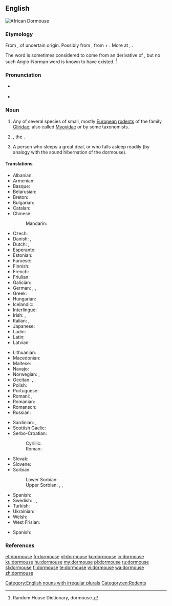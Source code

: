 ==English==
[[File:Graphiurus spec -murinus-1.jpg|thumb|African Dormouse]]
{{wikipedia}}

===Etymology===
From {{etyl|enm|en}} {{term|dormous|lang=enm}}, of uncertain origin. Possibly from {{term||dor-|lang=enm}}, from {{etyl|non|en}} {{term|dár||benumbed|lang=non}} + {{term|mous||mouse|lang=enm}}. More at {{l/en|doze}}, {{l/en|mouse}}.

The word is sometimes considered to come from an {{etyl|xno|-}} derivative of {{etyl|fro|-}} {{term|dormir||to sleep|lang=fro}}, but no such Anglo-Norman word is known to have existed. <ref>Random House Dictionary, dormouse.</ref>

===Pronunciation===
* {{a|GenAm}} {{IPA|/ˈdɔɹmaʊs/}}
* {{a|RP}} {{IPA|/ˈdɔːmaʊs/}}

===Noun===
{{en-noun|dormice}}

# Any of several species of small, mostly [[European]] [[rodent]]s of the family [[Gliridae]]; also called [[Myoxidae]] or ''{{taxlink|Muscardinidae|family|noshow=1}}'' by some taxonomists.
# {{context|UK|lang=en}} {{taxlink|Muscardinus avellanarius|species|noshow=1}}, the {{vern|hazel dormouse}}.
# {{context|figuratively|lang=en}} A person who sleeps a great deal, or who falls asleep readily (by analogy with the sound hibernation of the dormouse).

====Translations====
{{rfc-tsort|unknown line format:  !-- *  ttbc Sami should be in a sub-item:  hásselsáhpán  -- }}
{{trans-top|rodent}}
* Albanian: {{t|sq|gjumashi i majmë}}
* Armenian: {{t|hy|քնամուկ|tr=k’namuk|sc=Armn}}
* Basque: {{t|eu|muxar}}
* Belarusian: {{t|be|соня-палчок|tr=sonja-palčok|sc=Cyrl}}
* Breton: {{t|br|hunegan gris}}
* Bulgarian: {{t+|bg|сънливец|tr=sănlivec|sc=Cyrl}}
* Catalan: {{t|ca|liró}}
* Chinese:
*: Mandarin: {{t+|cmn|睡鼠|tr=shuìshǔ|sc=Hani}}
* Czech: {{t+|cs|plch}}
* Danish: {{t|da|syvsover}}, {{t|da|hasselmus}}
* Dutch: {{t|nl|relmuis|f}}, {{t+|nl|hazelmuis|f}}
* Esperanto: {{t|eo|gliro}}
* Estonian: {{t|et|kunel}}
* Faroese: {{t|fo|heslimús}}
* Finnish: {{t+|fi|unikeko}}
* French: {{t+|fr|loir|m}}
* Friulian: {{t|fur|glîr}}
* Galician: {{t|gl|leirón cincento}}
* German: {{t+|de|Bilch|m}}, {{t+|de|Schläfer|m}}, {{t+|de|Schlafmaus|f}}
* Greek: {{t|el|δασομυωξός|m|sc=Grek}}
* Hungarian: {{t+|hu|pele}}
* Icelandic: {{t|is|heslimús}}
* Interlingue: {{t|ie|glire}}
* Irish: {{t|ga|luch chodlamáin|f}}, {{t|ga|dallóg fhéir|f}}
* Italian: {{t+|it|ghiro|m}}, {{t+|it|moscardino|m}}
* Japanese: {{t|ja|ヤマネ|tr=yamane}}
* Ladin: {{t|lld|ghiro}}
* Latin: {{t|la|glis|m}}
* Latvian: {{t|lv|susuris}}
{{trans-mid}}
* Lithuanian: {{t|lt|miegapelė}}
* Macedonian: {{t|mk|полв|tr=polv|sc=Cyrl}}
* Maltese: {{t|mt|ġurdien ta’ denbu pjuma}}
* Navajo: {{t|nv|yéigo ałhoshii}}
* Norwegian: {{t|no|syvsover}}, {{t|no|sovemus}}
* Occitan: {{t+|oc|missara}}, {{t|oc|greule}}
* Polish: {{t|pl|popielica|f}}
* Portuguese: {{t+|pt|arganaz|m}}
* Romani: {{t|rom|xurtso|m}}, {{t|rom|xurtsaika|f}}
* Romanian: {{t+|ro|șoarece de pădure}}
* Romansch: {{t|rm|durmigliet}}
* Russian: {{t+|ru|соня|f|tr=sónja|sc=Cyrl}}
<!-- * {{ttbc|Sami}}should be in a sub-item: [[hásselsáhpán]] -->
* Sardinian: {{t|sc|topi de venadroxu}}, {{t|sc|medrona de tzirva}}
* Scottish Gaelic: {{t|gd|dallag|f}}
* Serbo-Croatian:
*: Cyrillic: {{t|sh|пух|m|tr=puh|sc=Cyrl}}
*: Roman: {{t|sh|puh|m}}
* Slovak: {{t|sk|plch}}
* Slovene: {{t+|sl|polh|m}}
* Sorbian:
*: Lower Sorbian: {{t|dsb|połsk|m}}
*: Upper Sorbian: {{t|hsb|lěsna myška|f}}, {{t|hsb|połch|m}}, {{t|hsb|połšk|m}}
* Spanish: {{t+|es|lirón|m}}
* Swedish: {{t+|sv|sjusovare}}, {{t|sv|sovmöss}}, {{t+|sv|hasselmus}}
* Turkish: {{t+|tr|kakırca}}
* Ukrainian: {{t|uk|соня|f|tr=sonja|sc=Cyrl}}
* Welsh: {{t|cy|pathew|m}}
* West Frisian: {{t|fy|sânslieper}}
{{trans-bottom}}

{{trans-top|A person who sleeps a great deal}}
* Spanish: {{t+|es|lirón|m}}
{{trans-mid}}
{{trans-bottom}}

===References===
<references/>

[[Category:English nouns with irregular plurals]]
[[Category:en:Rodents]]

[[et:dormouse]]
[[fr:dormouse]]
[[gl:dormouse]]
[[ko:dormouse]]
[[io:dormouse]]
[[ku:dormouse]]
[[hu:dormouse]]
[[my:dormouse]]
[[pl:dormouse]]
[[ru:dormouse]]
[[sl:dormouse]]
[[fi:dormouse]]
[[te:dormouse]]
[[vi:dormouse]]
[[wa:dormouse]]
[[zh:dormouse]]